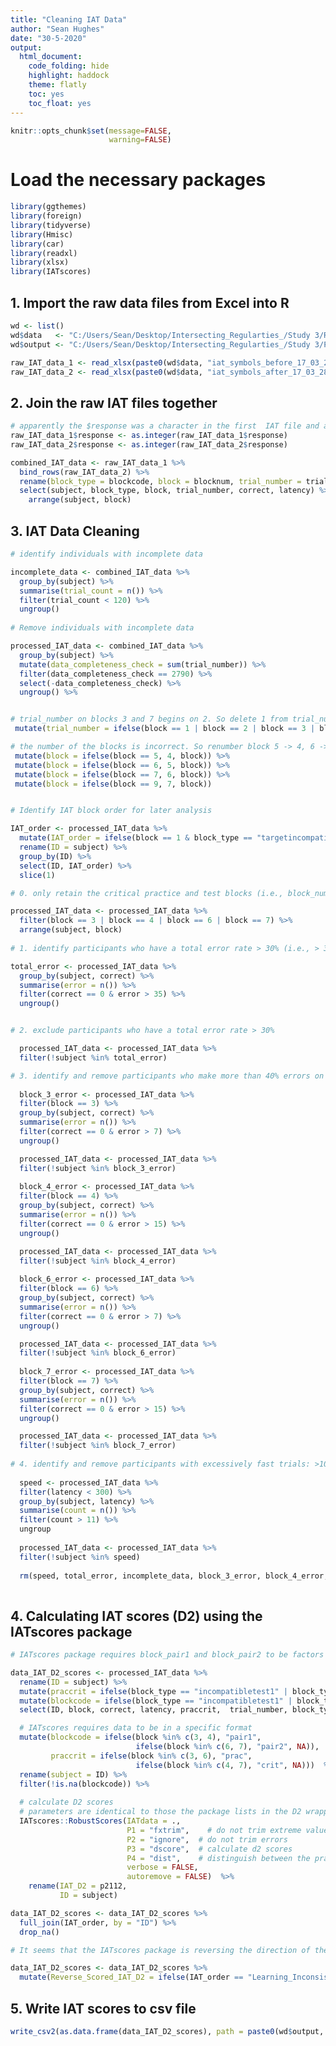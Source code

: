 ```yaml
---
title: "Cleaning IAT Data"
author: "Sean Hughes"
date: "30-5-2020"
output: 
  html_document:
    code_folding: hide
    highlight: haddock
    theme: flatly
    toc: yes 
    toc_float: yes
---
```


```r
knitr::opts_chunk$set(message=FALSE,
                      warning=FALSE)
```


# Load the necessary packages

```r
library(ggthemes)
library(foreign)
library(tidyverse)
library(Hmisc)
library(car)
library(readxl)
library(xlsx)
library(IATscores)
```

## 1. Import the raw data files from Excel into R

```r

wd <- list()
wd$data   <- "C:/Users/Sean/Desktop/Intersecting_Regularties_/Study 3/Raw_Data/"
wd$output <- "C:/Users/Sean/Desktop/Intersecting_Regularties_/Study 3/Processed_Data/"

raw_IAT_data_1 <- read_xlsx(paste0(wd$data, "iat_symbols_before_17_03_28.xlsx"), col_names = TRUE)
raw_IAT_data_2 <- read_xlsx(paste0(wd$data, "iat_symbols_after_17_03_28.xlsx"), col_names = TRUE)

```

## 2. Join the raw IAT files together

```r

# apparently the $response was a character in the first  IAT file and a numeric in the second so convert the first to a numeric as well
raw_IAT_data_1$response <- as.integer(raw_IAT_data_1$response)
raw_IAT_data_2$response <- as.integer(raw_IAT_data_2$response)

combined_IAT_data <- raw_IAT_data_1 %>% 
  bind_rows(raw_IAT_data_2) %>%
  rename(block_type = blockcode, block = blocknum, trial_number = trialnum) %>%
  select(subject, block_type, block, trial_number, correct, latency) %>% 
    arrange(subject, block)


```

## 3. IAT Data Cleaning 

```r

# identify individuals with incomplete data 

incomplete_data <- combined_IAT_data %>%
  group_by(subject) %>%
  summarise(trial_count = n()) %>%
  filter(trial_count < 120) %>%
  ungroup() 
  
# Remove individuals with incomplete data 

processed_IAT_data <- combined_IAT_data %>% 
  group_by(subject) %>%
  mutate(data_completeness_check = sum(trial_number)) %>%
  filter(data_completeness_check == 2790) %>%
  select(-data_completeness_check) %>%
  ungroup() %>%


# trial_number on blocks 3 and 7 begins on 2. So delete 1 from trial_number in these two blocks so that trial_number begins at 1
 mutate(trial_number = ifelse(block == 1 | block == 2 | block == 3 | block == 6 | block == 7, trial_number-1, trial_number)) %>%

# the number of the blocks is incorrect. So renumber block 5 -> 4, 6 -> 5, 7 -> 6, 9 -> 7
 mutate(block = ifelse(block == 5, 4, block)) %>%
 mutate(block = ifelse(block == 6, 5, block)) %>%
 mutate(block = ifelse(block == 7, 6, block)) %>%
 mutate(block = ifelse(block == 9, 7, block)) 


# Identify IAT block order for later analysis

IAT_order <- processed_IAT_data %>% 
  mutate(IAT_order = ifelse(block == 1 & block_type == "targetincompatiblepractice", "Learning_Inconsistent_First", "Learning_Consistent_First")) %>% 
  rename(ID = subject) %>%
  group_by(ID) %>% 
  select(ID, IAT_order) %>%
  slice(1)

# 0. only retain the critical practice and test blocks (i.e., block_number = 3, 4, 6, 7)

processed_IAT_data <- processed_IAT_data %>% 
  filter(block == 3 | block == 4 | block == 6 | block == 7) %>% 
  arrange(subject, block) 
  
# 1. identify participants who have a total error rate > 30% (i.e., > 36 trials incorrect)

total_error <- processed_IAT_data %>% 
  group_by(subject, correct) %>% 
  summarise(error = n()) %>%
  filter(correct == 0 & error > 35) %>%
  ungroup()


# 2. exclude participants who have a total error rate > 30%

  processed_IAT_data <- processed_IAT_data %>%
  filter(!subject %in% total_error)

# 3. identify and remove participants who make more than 40% errors on any given block of trials (i.e., 8 errors on blocks 3 and 7 and 16 on blocks 5 and 9)
  
  block_3_error <- processed_IAT_data %>% 
  filter(block == 3) %>%
  group_by(subject, correct) %>% 
  summarise(error = n()) %>%
  filter(correct == 0 & error > 7) %>%
  ungroup()

  processed_IAT_data <- processed_IAT_data %>%
  filter(!subject %in% block_3_error)
  
  block_4_error <- processed_IAT_data %>% 
  filter(block == 4) %>%
  group_by(subject, correct) %>% 
  summarise(error = n()) %>%
  filter(correct == 0 & error > 15) %>%
  ungroup()

  processed_IAT_data <- processed_IAT_data %>%
  filter(!subject %in% block_4_error)
  
  block_6_error <- processed_IAT_data %>% 
  filter(block == 6) %>%
  group_by(subject, correct) %>% 
  summarise(error = n()) %>%
  filter(correct == 0 & error > 7) %>%
  ungroup()

  processed_IAT_data <- processed_IAT_data %>%
  filter(!subject %in% block_6_error)
  
  block_7_error <- processed_IAT_data %>% 
  filter(block == 7) %>%
  group_by(subject, correct) %>% 
  summarise(error = n()) %>%
  filter(correct == 0 & error > 15) %>%
  ungroup()

  processed_IAT_data <- processed_IAT_data %>%
  filter(!subject %in% block_7_error)
  
# 4. identify and remove participants with excessively fast trials: >10% (i.e., more than 12 trials where response latency is less than 300ms)
  
  speed <- processed_IAT_data %>% 
  filter(latency < 300) %>%
  group_by(subject, latency) %>% 
  summarise(count = n()) %>% 
  filter(count > 11) %>%
  ungroup
    
  processed_IAT_data <- processed_IAT_data %>%
  filter(!subject %in% speed)
  
  rm(speed, total_error, incomplete_data, block_3_error, block_4_error, block_6_error, block_7_error)
  
```


## 4. Calculating IAT scores (D2) using the IATscores package


```r

# IATscores package requires block_pair1 and block_pair2 to be factors or strings. So convert numerical block_number to factor

data_IAT_D2_scores <- processed_IAT_data %>%
  rename(ID = subject) %>%
  mutate(praccrit = ifelse(block_type == "incompatibletest1" | block_type == "compatibletest1", "prac", "crit")) %>%
  mutate(blockcode = ifelse(block_type == "incompatibletest1" | block_type == "incompatibletest2", "incompatible_block","compatible_block")) %>%
  select(ID, block, correct, latency, praccrit,  trial_number, block_type) %>%

  # IATscores requires data to be in a specific format
  mutate(blockcode = ifelse(block %in% c(3, 4), "pair1", 
                            ifelse(block %in% c(6, 7), "pair2", NA)),
         praccrit = ifelse(block %in% c(3, 6), "prac", 
                            ifelse(block %in% c(4, 7), "crit", NA)))  %>%
  rename(subject = ID) %>%
  filter(!is.na(blockcode)) %>%
  
  # calculate D2 scores
  # parameters are identical to those the package lists in the D2 wrapper function
  IATscores::RobustScores(IATdata = .,
                          P1 = "fxtrim",    # do not trim extreme values
                          P2 = "ignore",  # do not trim errors
                          P3 = "dscore",  # calculate d2 scores
                          P4 = "dist",    # distinguish between the prac and test blocks
                          verbose = FALSE,
                          autoremove = FALSE)  %>%
    rename(IAT_D2 = p2112,
           ID = subject) 

data_IAT_D2_scores <- data_IAT_D2_scores %>% 
  full_join(IAT_order, by = "ID") %>% 
  drop_na()

# It seems that the IATscores package is reversing the direction of the IAT scores for those participants in the "inconsistent learning block first" condition (this can be seen by inspecting the raw IAT data). To correct this error I've reverse scored the IAT scores for those in the inconsistent first IAT block order. The scores now correspond to the raw IAT data and the D IAT scores in the raw IAT files. 

data_IAT_D2_scores <- data_IAT_D2_scores %>% 
  mutate(Reverse_Scored_IAT_D2 = ifelse(IAT_order == "Learning_Inconsistent_First", IAT_D2 * -1, IAT_D2))

```

## 5. Write IAT scores to csv file

```r

write_csv2(as.data.frame(data_IAT_D2_scores), path = paste0(wd$output, "Study_3_IAT_Scores.csv"))

```

